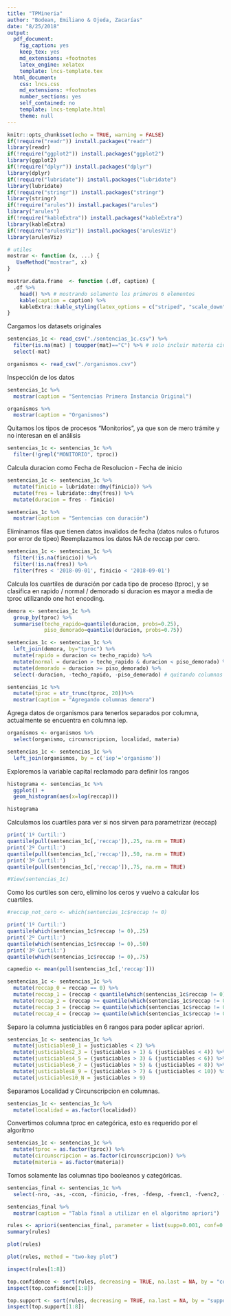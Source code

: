 ```yaml
---
title: "TPMineria"
author: "Bodean, Emiliano & Ojeda, Zacarías"
date: "8/25/2018"
output:
  pdf_document:
    fig_caption: yes
    keep_tex: yes
    md_extensions: +footnotes
    latex_engine: xelatex
    template: lncs-template.tex
  html_document:
    css: lncs.css
    md_extensions: +footnotes
    number_sections: yes
    self_contained: no
    template: lncs-template.html
    theme: null
---
```


```r
knitr::opts_chunk$set(echo = TRUE, warning = FALSE)
if(!require("readr")) install.packages("readr")
library(readr)
if(!require("ggplot2")) install.packages("ggplot2")
library(ggplot2)
if(!require("dplyr")) install.packages("dplyr")
library(dplyr)
if(!require("lubridate")) install.packages("lubridate")
library(lubridate)
if(!require("stringr")) install.packages("stringr")
library(stringr)
if(!require("arules")) install.packages("arules")
library("arules")
if(!require("kableExtra")) install.packages("kableExtra")
library(kableExtra)
if(!require("arulesViz")) install.packages('arulesViz')
library(arulesViz)
```

```r
# utiles
mostrar <- function (x, ...) {
   UseMethod("mostrar", x)
}

mostrar.data.frame  <- function (.df, caption) {
  .df %>% 
    head() %>% # mostrando solamente los primeros 6 elementos
    kable(caption = caption) %>% 
    kableExtra::kable_styling(latex_options = c("striped", "scale_down"))
}
```


Cargamos los datasets originales 

```r
sentencias_1c <- read_csv("./sentencias_1c.csv") %>% 
  filter(is.na(mat) | toupper(mat)=="C") %>% # solo incluir materia civil  
  select(-mat) 

organismos <- read_csv("./organismos.csv")
```

Inspección de los datos

```r
sentencias_1c %>% 
  mostrar(caption = "Sentencias Primera Instancia Original")
```

```r
organismos %>% 
  mostrar(caption = "Organismos")
```

Quitamos los tipos de procesos "Monitorios", ya que son de mero trámite y no interesan en el análisis
```r
sentencias_1c <- sentencias_1c %>% 
  filter(!grepl("MONITORIO", tproc))
```


Calcula duracion como Fecha de Resolucion - Fecha de inicio

```r
sentencias_1c <- sentencias_1c %>% 
  mutate(finicio = lubridate::dmy(finicio)) %>% 
  mutate(fres = lubridate::dmy(fres)) %>% 
  mutate(duracion = fres - finicio)

sentencias_1c %>% 
  mostrar(caption = "Sentencias con duración")
```



Eliminamos filas que tienen datos invalidos de fecha (datos nulos o futuros por error de tipeo)
Reemplazamos los datos NA de reccap por cero.

```r
sentencias_1c <- sentencias_1c %>% 
  filter(!is.na(finicio)) %>%
  filter(!is.na(fres)) %>% 
  filter(fres < '2018-09-01', finicio < '2018-09-01')
```



Calcula los cuartiles de duración por cada tipo de proceso (tproc), y
se clasifica en rapido / normal / demorado si duracion es mayor a media de tproc utilizando one hot encoding.

```r
demora <- sentencias_1c %>% 
  group_by(tproc) %>% 
  summarise(techo_rapido=quantile(duracion, probs=0.25),
            piso_demorado=quantile(duracion, probs=0.75))

sentencias_1c <- sentencias_1c %>% 
  left_join(demora, by="tproc") %>% 
  mutate(rapido = duracion <= techo_rapido) %>% 
  mutate(normal = duracion > techo_rapido & duracion < piso_demorado) %>% 
  mutate(demorado = duracion >= piso_demorado) %>% 
  select(-duracion, -techo_rapido, -piso_demorado) # quitando columnas temporales 
```

```r
sentencias_1c %>% 
  mutate(tproc = str_trunc(tproc, 20))%>% 
  mostrar(caption = "Agregando columnas demora") 

```

Agrega datos de organismos para tenerlos separados por columna, actualmente se encuentra en columna iep.

```r
organismos <- organismos %>% 
  select(organismo, circunscripcion, localidad, materia)

sentencias_1c <- sentencias_1c %>% 
  left_join(organismos, by = c('iep'='organismo'))

```

Exploremos la variable capital reclamado para definir los rangos

```r
histograma <- sentencias_1c %>% 
  ggplot() +
  geom_histogram(aes(x=log(reccap)))

histograma
```

Calculamos los cuartiles para ver si nos sirven para parametrizar (reccap)

```r
print('1º Curtil:')
quantile(pull(sentencias_1c[,'reccap']),.25, na.rm = TRUE)
print('2º Curtil:')
quantile(pull(sentencias_1c[,'reccap']),.50, na.rm = TRUE)
print('3º Curtil:')
quantile(pull(sentencias_1c[,'reccap']),.75, na.rm = TRUE)

#View(sentencias_1c)
```
Como los curtiles son cero, elimino los ceros y vuelvo a calcular los cuartiles. 

```r
#reccap_not_cero <- which(sentencias_1c$reccap != 0)

print('1º Curtil:')
quantile(which(sentencias_1c$reccap != 0),.25)
print('2º Curtil:')
quantile(which(sentencias_1c$reccap != 0),.50)
print('3º Curtil:')
quantile(which(sentencias_1c$reccap != 0),.75)

capmedio <- mean(pull(sentencias_1c[,'reccap']))

sentencias_1c <- sentencias_1c %>% 
  mutate(reccap_0 = reccap == 0) %>% 
  mutate(reccap_1 = (reccap < quantile(which(sentencias_1c$reccap != 0),.25)) & (reccap!=0)) %>% 
  mutate(reccap_2 = (reccap >= quantile(which(sentencias_1c$reccap != 0),.25)) & (reccap < quantile(which(sentencias_1c$reccap != 0),.50))) %>% 
  mutate(reccap_3 = (reccap >= quantile(which(sentencias_1c$reccap != 0),.50)) & (reccap < quantile(which(sentencias_1c$reccap != 0),.75))) %>% 
  mutate(reccap_4 = (reccap >= quantile(which(sentencias_1c$reccap != 0),.75))) 

```

Separo la columna justiciables en 6 rangos para poder aplicar apriori.

```r

sentencias_1c <- sentencias_1c %>% 
  mutate(justiciables0_1 = justiciables < 2) %>% 
  mutate(justiciables2_3 = (justiciables > 1) & (justiciables < 4)) %>% 
  mutate(justiciables4_5 = (justiciables > 3) & (justiciables < 6)) %>% 
  mutate(justiciables6_7 = (justiciables > 5) & (justiciables < 8)) %>% 
  mutate(justiciables8_9 = (justiciables > 7) & (justiciables < 10)) %>% 
  mutate(justiciables10_N = justiciables > 9)


```

Separamos Localidad y Circunscripcion en columnas.

```r
sentencias_1c <- sentencias_1c %>% 
  mutate(localidad = as.factor(localidad))
```

Convertimos columna tproc en categórica, esto es requerido por el algoritmo

```r
sentencias_1c <- sentencias_1c %>% 
  mutate(tproc = as.factor(tproc)) %>% 
  mutate(circunscripcion = as.factor(circunscripcion)) %>% 
  mutate(materia = as.factor(materia))
```

Tomos solamente las columnas tipo booleanos y categóricas.

```r
sentencias_final <- sentencias_1c %>% 
  select(-nro, -as, -ccon, -finicio, -fres, -fdesp, -fvenc1, -fvenc2, -tres, -justiciables, -reccap, -iep, -localidad)

sentencias_final %>% 
  mostrar(caption = "Tabla final a utilizar en el algoritmo apriori")
```


```r

rules <- apriori(sentencias_final, parameter = list(supp=0.001, conf=0.5, minlen=2), appearance = list(rhs=c("demorado", "rapido")))
summary(rules)


```


```r


plot(rules)


```

```r

plot(rules, method = "two-key plot")

```



```r

inspect(rules[1:8])

```


```r
top.confidence <- sort(rules, decreasing = TRUE, na.last = NA, by = "confidence")
inspect(top.confidence[1:8])


```


```r

top.support <- sort(rules, decreasing = TRUE, na.last = NA, by = "support")
inspect(top.support[1:8])

```